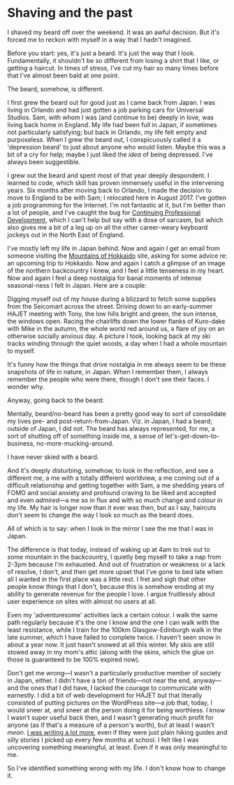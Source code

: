 # Shaving and the past

I shaved my beard off over the weekend. It was an awful decision. But it's forced me to reckon with myself in a way that I hadn't imagined.

Before you start: yes, it's just a beard. It's just the way that I look. Fundamentally, it shouldn't be so different from losing a shirt that I like, or getting a haircut. In times of stress, I've cut my hair so many times before that I've almost been bald at one point.

The beard, somehow, is different.

I first grew the beard out for good just as I came back from Japan. I was living in Orlando and had just gotten a job parking cars for Universal Studios. Sam, with whom I was (and continue to be) deeply in love, was living back home in England. My life had been full in Japan, if sometimes not particularly satisfying; but back in Orlando, my life felt empty and purposeless. When I grew the beard out, I conspicuously called it a 'depression beard' to just about anyone who would listen. Maybe this was a bit of a cry for help; maybe I just liked the _idea_ of being depressed. I've always been suggestible.

I grew out the beard and spent most of that year deeply despondent. I learned to code, which skill has proven immensely useful in the intervening years. Six months after moving back to Orlando, I made the decision to move to England to be with Sam; I relocated here in August 2017. I've gotten a job programming for the Internet. I'm not fantastic at it, but I'm better than a lot of people, and I've caught the bug for [Continuing Professional Development](https://en.wikipedia.org/wiki/Professional_development), which I can't help but say with a dose of sarcasm, but which also gives me a bit of a leg up on all the other career-weary keyboard jockeys out in the North East of England.

I've mostly left my life in Japan behind. Now and again I get an email from someone visiting the [Mountains of Hokkaido](https://mountainsofhokkaido.com) site, asking for some advice re: an upcoming trip to Hokkaido. Now and again I catch a glimpse of an image of the northern backcountry I knew, and I feel a little tenseness in my heart. Now and again I feel a deep nostalgia for banal moments of intense seasonal-ness I felt in Japan. Here are a couple:

Digging myself out of my house during a blizzard to fetch some supplies from the Seicomart across the street. Driving down to an early-summer HAJET meeting with Tony, the low hills bright and green, the sun intense, the windows open. Racing the chairlifts down the lower flanks of Kuro-dake with Mike in the autumn, the whole world red around us, a flare of joy on an otherwise socially anxious day. A picture I took, looking back at my ski tracks winding through the quiet woods, a day when I had a whole mountain to myself.

It's funny how the things that drive nostalgia in me always seem to be these snapshots of life in nature, in Japan. When I remember them, I always remember the people who were there, though I don't see their faces. I wonder why.

Anyway, going back to the beard:

Mentally, beard/no-beard has been a pretty good way to sort of consolidate my lives pre- and post-return-from-Japan. Viz. in Japan, I had a beard; outside of Japan, I did not. The beard has always represented, for me, a sort of shutting off of something inside me, a sense of let's-get-down-to-business, no-more-mucking-around.

I have never skied with a beard.

And it's deeply disturbing, somehow, to look in the reflection, and see a different me, a me with a totally different worldview, a me coming out of a difficult relationship and getting together with Sam, a me shedding years of FOMO and social anxiety and profound craving to be liked and accepted and even _admired_—a me so in flux and with so much change and colour in my life. My hair is longer now than it ever was then, but as I say, haircuts don't seem to change the way I look so much as the beard does.

All of which is to say: when I look in the mirror I see the me that I was in Japan.

The difference is that today, instead of waking up at 4am to trek out to some mountain in the backcountry, I quietly beg myself to take a nap from 2-3pm because I'm exhausted. And out of frustration or weakness or a lack of resolve, I don't, and then get more upset that I've gone to bed late when all I wanted in the first place was a little rest. I fret and sigh that other people know things that I don't, because this is somehow eroding at my ability to generate revenue for the people I love. I argue fruitlessly about user experience on sites with almost no users at all.

Even my 'adventuresome' activities lack a certain colour. I walk the same path regularly because it's the one I know and the one I can walk with the least resistance, while I train for the 100km Glasgow-Edinburgh walk in the late summer, which I have failed to complete twice. I haven't seen snow in about a year now. It just hasn't snowed at all this winter. My skis are still stowed away in my mom's attic (along with the skins, which the glue on those is guaranteed to be 100% expired now).

Don't get me wrong—I wasn't a particularly productive member of society in Japan, either. I didn't have a ton of friends—not near the end, anyway—and the ones that I did have, I lacked the courage to communicate with earnestly. I did a bit of web development for HAJET but that literally consisted of putting pictures on the WordPress site—a job that, today, I would sneer at, and sneer at the person doing it for being worthless. I know I wasn't super useful back then, and I wasn't generating much profit for anyone (as if that's a measure of a person's worth), but at least I wasn't _mean_. [I was writing a lot more](https://charlesharries.wordpress.com/), even if they were just plain hiking guides and silly stories I picked up every few months at school. I felt like I was uncovering something meaningful, at least. Even if it was only meaningful to me.

So I've identified something wrong with my life. I don't know how to change it.
